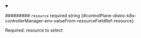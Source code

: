 
<details className="config-field" data-expandable="false" open>
<summary>

######### `resource` <span className="config-field-required" data-required="false">required</span> <span className="config-field-type">string</span> <span className="config-field-default"></span> <span className="config-field-enum"></span> {#controlPlane-distro-k8s-controllerManager-env-valueFrom-resourceFieldRef-resource}

Required: resource to select

</summary>



</details>
